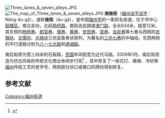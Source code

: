 [[File:Three___lanes_&_seven_alleys.JPG|thumb]]
[[File:The_map_of_Three_lanes_&_seven_alleys.JPG|thumb]]
'''南後街'''（[[福州话|福州话]][[平话字|平话字]]：Nàng-âu-gă̤），或称'''後街'''（âu-gă̤），是中国[[福州市|福州市]]的一条知名街道，位于市中心[[鼓楼区_(福州市)|鼓楼区]]，南北走向，北起[[杨桥路|杨桥路]]，南到吉庇路接[[澳门路|澳门路]]，全长634米，路宽12米，其东侧的[[杨桥巷|杨桥巷]]、[[郎官巷|郎官巷]]、[[塔巷|塔巷]]、[[黄巷|黄巷]]、[[安民巷|安民巷]]、[[宫巷|宫巷]]、[[吉庇巷|吉庇巷]]等七巷与西侧的[[衣锦坊|衣锦坊]]、[[文儒坊|文儒坊]]、[[光禄坊|光禄坊]]三坊呈鱼骨状排列，为著名的[[三坊七巷|三坊七巷]]的中轴线。东西两侧的平行道路分别为[[八一七北路|八一七北路]]和[[通湖路|通湖路]]。

南后街原为宽三四米的石板路，[[中華民國|民国]]年间拓宽为近代马路。2009年1月，南后街改造为仿古风格的传统文化商业休闲步行街<ref>{{Cite web |url=http://www.fj.xinhuanet.com/news/2009-01/25/content_15549225.htm |title=福州南后街：老街新颜迎客来 |accessdate=2009-11-06 |archive-date=2009-04-18 |archive-url=https://web.archive.org/web/20090418181924/http://www.fj.xinhuanet.com/news/2009-01/25/content_15549225.htm |dead-url=yes }}</ref> ，其中恢复了一些花灯、裱褙、书坊等[[福州|福州]]传统工艺的老字号，两侧部分坊口或巷口的牌坊得到修复。

==参考文献==
<div class="references-small">
<references />
</div>

[[Category:福州街道|Category:福州街道]]